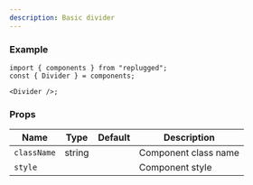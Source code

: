 ```yaml
---
description: Basic divider
---
```



<!-- FormDivider -->

### Example

```tsx
import { components } from "replugged";
const { Divider } = components;

<Divider />;
```

### Props

| Name        | Type              | Default | Description          |
| ----------- | ----------------- | ------- | -------------------- |
| `className` | string            |         | Component class name |
| `style`     | <CSSProperties /> |         | Component style      |
